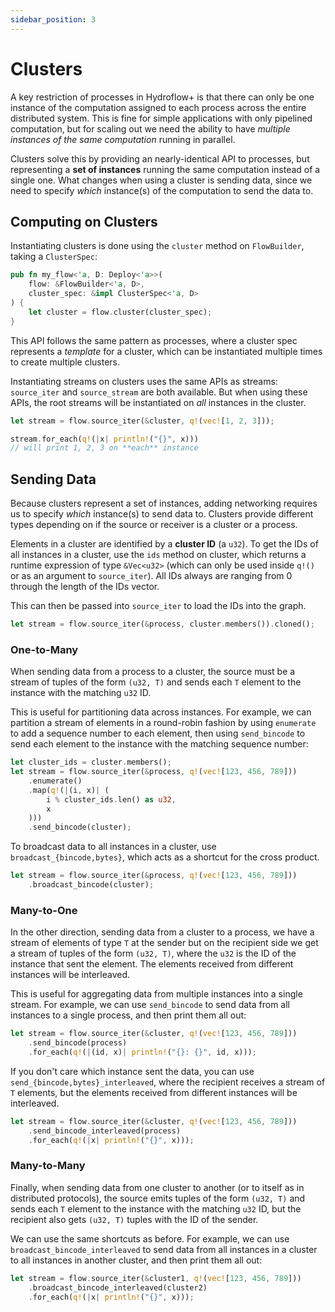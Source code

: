 ```yaml
---
sidebar_position: 3
---
```


# Clusters
A key restriction of processes in Hydroflow+ is that there can only be one instance of the computation assigned to each process across the entire distributed system. This is fine for simple applications with only pipelined computation, but for scaling out we need the ability to have _multiple instances of the same computation_ running in parallel.

Clusters solve this by providing an nearly-identical API to processes, but representing a **set of instances** running the same computation instead of a single one. What changes when using a cluster is sending data, since we need to specify _which_ instance(s) of the computation to send the data to.

## Computing on Clusters
Instantiating clusters is done using the `cluster` method on `FlowBuilder`, taking a `ClusterSpec`:
```rust
pub fn my_flow<'a, D: Deploy<'a>>(
    flow: &FlowBuilder<'a, D>,
    cluster_spec: &impl ClusterSpec<'a, D>
) {
    let cluster = flow.cluster(cluster_spec);
}
```

This API follows the same pattern as processes, where a cluster spec represents a _template_ for a cluster, which can be instantiated multiple times to create multiple clusters.

Instantiating streams on clusters uses the same APIs as streams: `source_iter` and `source_stream` are both available. But when using these APIs, the root streams will be instantiated on _all_ instances in the cluster.

```rust
let stream = flow.source_iter(&cluster, q!(vec![1, 2, 3]));

stream.for_each(q!(|x| println!("{}", x)))
// will print 1, 2, 3 on **each** instance
```

## Sending Data
Because clusters represent a set of instances, adding networking requires us to specify _which_ instance(s) to send data to. Clusters provide different types depending on if the source or receiver is a cluster or a process.

Elements in a cluster are identified by a **cluster ID** (a `u32`). To get the IDs of all instances in a cluster, use the `ids` method on cluster, which returns a runtime expression of type `&Vec<u32>` (which can only be used inside `q!()` or as an argument to `source_iter`). All IDs always are ranging from 0 through the length of the IDs vector.

This can then be passed into `source_iter` to load the IDs into the graph.
```rust
let stream = flow.source_iter(&process, cluster.members()).cloned();
```

### One-to-Many
When sending data from a process to a cluster, the source must be a stream of tuples of the form `(u32, T)` and sends each `T` element to the instance with the matching `u32` ID.

This is useful for partitioning data across instances. For example, we can partition a stream of elements in a round-robin fashion by using `enumerate` to add a sequence number to each element, then using `send_bincode` to send each element to the instance with the matching sequence number:
```rust
let cluster_ids = cluster.members();
let stream = flow.source_iter(&process, q!(vec![123, 456, 789]))
    .enumerate()
    .map(q!(|(i, x)| (
        i % cluster_ids.len() as u32,
        x
    )))
    .send_bincode(cluster);
```

To broadcast data to all instances in a cluster, use `broadcast_{bincode,bytes}`, which acts as a shortcut for the cross product.

```rust
let stream = flow.source_iter(&process, q!(vec![123, 456, 789]))
    .broadcast_bincode(cluster);
```

### Many-to-One
In the other direction, sending data from a cluster to a process, we have a stream of elements of type `T` at the sender but on the recipient side we get a stream of tuples of the form `(u32, T)`, where the `u32` is the ID of the instance that sent the element. The elements received from different instances will be interleaved.

This is useful for aggregating data from multiple instances into a single stream. For example, we can use `send_bincode` to send data from all instances to a single process, and then print them all out:
```rust
let stream = flow.source_iter(&cluster, q!(vec![123, 456, 789]))
    .send_bincode(process)
    .for_each(q!(|(id, x)| println!("{}: {}", id, x)));
```

If you don't care which instance sent the data, you can use `send_{bincode,bytes}_interleaved`, where the recipient receives a stream of `T` elements, but the elements received from different instances will be interleaved.
```rust
let stream = flow.source_iter(&cluster, q!(vec![123, 456, 789]))
    .send_bincode_interleaved(process)
    .for_each(q!(|x| println!("{}", x)));
```

### Many-to-Many
Finally, when sending data from one cluster to another (or to itself as in distributed protocols), the source emits tuples of the form `(u32, T)` and sends each `T` element to the instance with the matching `u32` ID, but the recipient also gets `(u32, T)` tuples with the ID of the sender.

We can use the same shortcuts as before. For example, we can use `broadcast_bincode_interleaved` to send data from all instances in a cluster to all instances in another cluster, and then print them all out:
```rust
let stream = flow.source_iter(&cluster1, q!(vec![123, 456, 789]))
    .broadcast_bincode_interleaved(cluster2)
    .for_each(q!(|x| println!("{}", x)));
```
